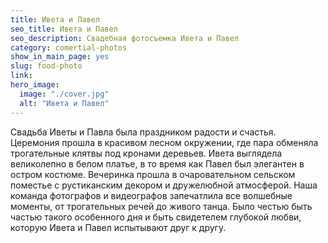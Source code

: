 ---
title: Ивета и Павел
seo_title: Ивета и Павел
seo_description: Свадебная фотосъемка Ивета и Павел
category: comertial-photos
show_in_main_page: yes
slug: food-photo
link:
hero_image:
  image: "./cover.jpg"
  alt: "Ивета и Павел"
---
Свадьба Иветы и Павла была праздником радости и счастья. Церемония прошла в красивом лесном окружении, где пара обменяла трогательные клятвы под кронами деревьев. Ивета выглядела великолепно в белом платье, в то время как Павел был элегантен в остром костюме. Вечеринка прошла в очаровательном сельском поместье с рустиканским декором и дружелюбной атмосферой. Наша команда фотографов и видеографов запечатлила все волшебные моменты, от трогательных речей до живого танца. Было честью быть частью такого особенного дня и быть свидетелем глубокой любви, которую Ивета и Павел испытывают друг к другу.